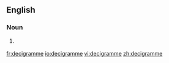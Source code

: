 ==English==

===Noun===
{{en-noun}}

# {{British}} {{alternative spelling of|[[decigram]]}}

[[fr:decigramme]]
[[io:decigramme]]
[[vi:decigramme]]
[[zh:decigramme]]